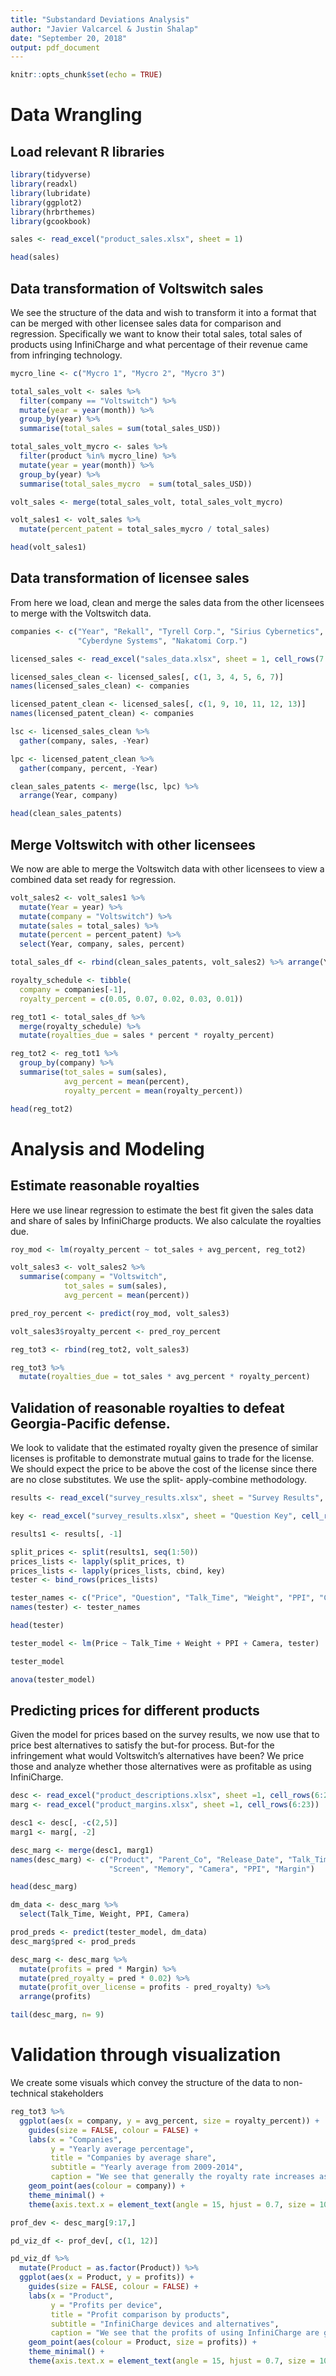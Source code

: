 ---
title: "Substandard Deviations Analysis"
author: "Javier Valcarcel & Justin Shalap"
date: "September 20, 2018"
output: pdf_document
---

```{r setup, include=FALSE}
knitr::opts_chunk$set(echo = TRUE)
```

# Data Wrangling

## Load relevant R libraries

```{r, warning=FALSE, message=FALSE}
library(tidyverse)
library(readxl)
library(lubridate)
library(ggplot2)
library(hrbrthemes)
library(gcookbook)
```

```{r}
sales <- read_excel("product_sales.xlsx", sheet = 1)

head(sales)
```

## Data transformation of Voltswitch sales

We see the structure of the data and wish to transform it into a format that can be merged with
other licensee sales data for comparison and regression. Specifically we want to know their total
sales, total sales of products using InfiniCharge and what percentage of their revenue came from
infringing technology.



```{r, warning = FALSE}
mycro_line <- c("Mycro 1", "Mycro 2", "Mycro 3")

total_sales_volt <- sales %>%
  filter(company == "Voltswitch") %>%
  mutate(year = year(month)) %>%
  group_by(year) %>%
  summarise(total_sales = sum(total_sales_USD))

total_sales_volt_mycro <- sales %>%
  filter(product %in% mycro_line) %>%
  mutate(year = year(month)) %>%
  group_by(year) %>%
  summarise(total_sales_mycro  = sum(total_sales_USD))

volt_sales <- merge(total_sales_volt, total_sales_volt_mycro)

volt_sales1 <- volt_sales %>%
  mutate(percent_patent = total_sales_mycro / total_sales)

head(volt_sales1)
```


## Data transformation of licensee sales

From here we load, clean and merge the sales data from the other licensees to merge with the
Voltswitch data.



```{r}
companies <- c("Year", "Rekall", "Tyrell Corp.", "Sirius Cybernetics",
               "Cyberdyne Systems", "Nakatomi Corp.")

licensed_sales <- read_excel("sales_data.xlsx", sheet = 1, cell_rows(7:14))

licensed_sales_clean <- licensed_sales[, c(1, 3, 4, 5, 6, 7)]
names(licensed_sales_clean) <- companies

licensed_patent_clean <- licensed_sales[, c(1, 9, 10, 11, 12, 13)]
names(licensed_patent_clean) <- companies

lsc <- licensed_sales_clean %>%
  gather(company, sales, -Year)

lpc <- licensed_patent_clean %>% 
  gather(company, percent, -Year)

clean_sales_patents <- merge(lsc, lpc) %>%
  arrange(Year, company)

head(clean_sales_patents)
```


## Merge Voltswitch with other licensees

We now are able to merge the Voltswitch data with other licensees to view a
combined data set ready for regression.



```{r}
volt_sales2 <- volt_sales1 %>%
  mutate(Year = year) %>%
  mutate(company = "Voltswitch") %>%
  mutate(sales = total_sales) %>%
  mutate(percent = percent_patent) %>%
  select(Year, company, sales, percent)

total_sales_df <- rbind(clean_sales_patents, volt_sales2) %>% arrange(Year, company)

royalty_schedule <- tibble(
  company = companies[-1],
  royalty_percent = c(0.05, 0.07, 0.02, 0.03, 0.01))

reg_tot1 <- total_sales_df %>%
  merge(royalty_schedule) %>%
  mutate(royalties_due = sales * percent * royalty_percent)

reg_tot2 <- reg_tot1 %>%
  group_by(company) %>%
  summarise(tot_sales = sum(sales),
            avg_percent = mean(percent),
            royalty_percent = mean(royalty_percent))

head(reg_tot2)
```


# Analysis and Modeling

## Estimate reasonable royalties

Here we use linear regression to estimate the best fit given the sales data and 
share of sales by InfiniCharge products. We also calculate the royalties due.



```{r}
roy_mod <- lm(royalty_percent ~ tot_sales + avg_percent, reg_tot2)

volt_sales3 <- volt_sales2 %>%
  summarise(company = "Voltswitch",
            tot_sales = sum(sales),
            avg_percent = mean(percent))

pred_roy_percent <- predict(roy_mod, volt_sales3)

volt_sales3$royalty_percent <- pred_roy_percent

reg_tot3 <- rbind(reg_tot2, volt_sales3)

reg_tot3 %>%
  mutate(royalties_due = tot_sales * avg_percent * royalty_percent)


```

## Validation of reasonable royalties to defeat Georgia-Pacific defense.

We look to validate that the estimated royalty given the presence of similar licenses
is profitable to demonstrate mutual gains to trade for the license. We should expect the price
to be above the cost of the license since there are no close substitutes. We use the split-
apply-combine methodology.

```{r}

results <- read_excel("survey_results.xlsx", sheet = "Survey Results", cell_rows(4:54))

key <- read_excel("survey_results.xlsx", sheet = "Question Key", cell_rows((4:28)))

results1 <- results[, -1]

split_prices <- split(results1, seq(1:50))
prices_lists <- lapply(split_prices, t)
prices_lists <- lapply(prices_lists, cbind, key)
tester <- bind_rows(prices_lists)

tester_names <- c("Price", "Question", "Talk_Time", "Weight", "PPI", "Camera")
names(tester) <- tester_names

head(tester)

tester_model <- lm(Price ~ Talk_Time + Weight + PPI + Camera, tester)

tester_model

anova(tester_model)
```



## Predicting prices for different products

Given the model for prices based on the survey results, we now use that to price
best alternatives to satisfy the but-for process. But-for the infringement
what would Voltswitch's alternatives have been? We price those and analyze whether
those alternatives were as profitable as using InfiniCharge.


```{r}
desc <- read_excel("product_descriptions.xlsx", sheet =1, cell_rows(6:23))
marg <- read_excel("product_margins.xlsx", sheet =1, cell_rows(6:23))

desc1 <- desc[, -c(2,5)]
marg1 <- marg[, -2]

desc_marg <- merge(desc1, marg1)
names(desc_marg) <- c("Product", "Parent_Co", "Release_Date", "Talk_Time", "Weight",
                      "Screen", "Memory", "Camera", "PPI", "Margin")

head(desc_marg)

dm_data <- desc_marg %>%
  select(Talk_Time, Weight, PPI, Camera)

prod_preds <- predict(tester_model, dm_data)
desc_marg$pred <- prod_preds

desc_marg <- desc_marg %>%
  mutate(profits = pred * Margin) %>%
  mutate(pred_royalty = pred * 0.02) %>%
  mutate(profit_over_license = profits - pred_royalty) %>%
  arrange(profits)

tail(desc_marg, n= 9)
```

# Validation through visualization

We create some visuals which convey the structure of the data to
non-technical stakeholders

```{r, warning=FALSE}

reg_tot3 %>%
  ggplot(aes(x = company, y = avg_percent, size = royalty_percent)) +
    guides(size = FALSE, colour = FALSE) +
    labs(x = "Companies",
         y = "Yearly average percentage",
         title = "Companies by average share",
         subtitle = "Yearly average from 2009-2014",
         caption = "We see that generally the royalty rate increases as the percentage increases.") +
    geom_point(aes(colour = company)) +
    theme_minimal() +
    theme(axis.text.x = element_text(angle = 15, hjust = 0.7, size = 10))

```

```{r}
prof_dev <- desc_marg[9:17,]

pd_viz_df <- prof_dev[, c(1, 12)]

pd_viz_df %>%
  mutate(Product = as.factor(Product)) %>%
  ggplot(aes(x = Product, y = profits)) +
    guides(size = FALSE, colour = FALSE) +
    labs(x = "Product",
         y = "Profits per device",
         title = "Profit comparison by products",
         subtitle = "InfiniCharge devices and alternatives",
         caption = "We see that the profits of using InfiniCharge are greater per device than alternative") +
    geom_point(aes(colour = Product, size = profits)) +
    theme_minimal() +
    theme(axis.text.x = element_text(angle = 15, hjust = 0.7, size = 10))
```